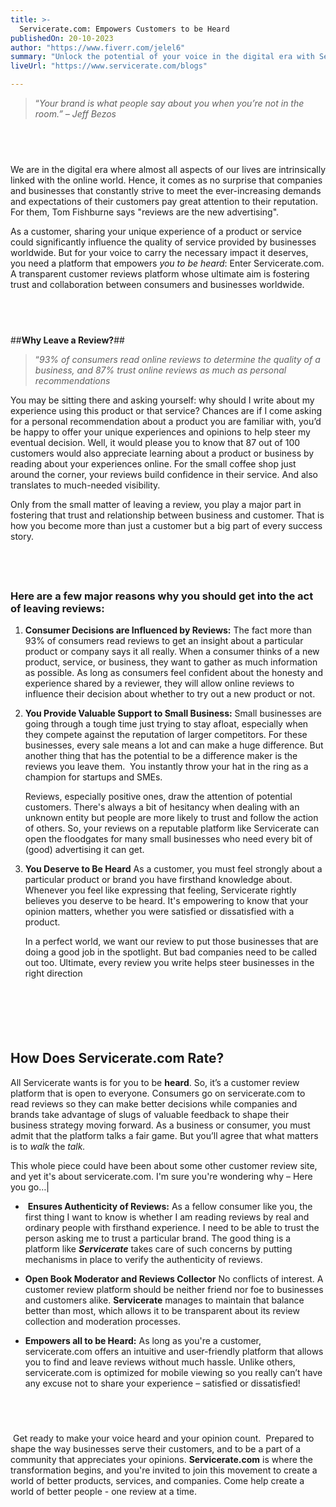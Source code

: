 ```yaml
---
title: >-
  Servicerate.com: Empowers Customers to be Heard
publishedOn: 20-10-2023
author: "https://www.fiverr.com/jelel6"
summary: "Unlock the potential of your voice in the digital era with Servicerate.com"
liveUrl: "https://www.servicerate.com/blogs"

---
```



> “*Your brand is what people say about you when you’re not in the room.” – Jeff Bezos*

&nbsp;
---
We are in the digital era where almost all aspects of our lives are intrinsically linked with the online world. Hence, it comes as no surprise that companies and businesses that constantly strive to meet the ever-increasing demands and expectations of their customers pay great attention to their reputation. For them, Tom Fishburne says "reviews are the new advertising".

As a customer, sharing your unique experience of a product or service could significantly influence the quality of service provided by businesses worldwide. But for your voice to carry the necessary impact it deserves, you need a platform that empowers *you to be heard*: Enter Servicerate.com. A transparent customer reviews platform whose ultimate aim is fostering trust and collaboration between consumers and businesses worldwide.


&nbsp;
---

##**Why Leave a Review?**##



> “*93% of consumers read online reviews to determine the quality of a business, and 87% trust online reviews as much as personal recommendations*


You may be sitting there and asking yourself: why should I write about my experience using this product or that service? Chances are if I come asking for a personal recommendation about a product you are familiar with, you’d be happy to offer your unique experiences and opinions to help steer my eventual decision. Well, it would please you to know that 87 out of 100 customers would also appreciate learning about a product or business by reading about your experiences online. For the small coffee shop just around the corner, your reviews build confidence in their service. And also translates to much-needed visibility.

Only from the small matter of leaving a review, you play a major part in fostering that trust and relationship between business and customer. That is how you become more than just a customer but a big part of every success story.

 
&nbsp;
---

### **Here are a few major reasons why you should get into the act of leaving reviews:** &#xA;

1. &#x20;**Consumer Decisions are Influenced by Reviews:**
   The fact more than 93% of consumers read reviews to get an insight about a particular product or company says it all really. When a consumer thinks of a new product, service, or business, they want to gather as much information as possible. As long as consumers feel confident about the honesty and experience shared by a reviewer, they will allow online reviews to influence their decision about whether to try out a new product or not.

2. **You Provide Valuable Support to Small Business:**
   Small businesses are going through a tough time just trying to stay afloat, especially when they compete against the reputation of larger competitors. For these businesses, every sale means a lot and can make a huge difference. But another thing that has the potential to be a difference maker is the reviews you leave them.  You instantly throw your hat in the ring as a champion for startups and SMEs.

   Reviews, especially positive ones, draw the attention of potential customers. There's always a bit of hesitancy when dealing with an unknown entity but people are more likely to trust and follow the action of others. So, your reviews on a reputable platform like Servicerate can open the floodgates for many small businesses who need every bit of (good) advertising it can get.

3. **You Deserve to Be Heard**
   As a customer, you must feel strongly about a particular product or brand you have firsthand knowledge about. Whenever you feel like expressing that feeling, Servicerate rightly believes you deserve to be heard. It's empowering to know that your opinion matters, whether you were satisfied or dissatisfied with a product.

   In a perfect world, we want our review to put those businesses that are doing a good job in the spotlight. But bad companies need to be called out too. Ultimate, every review you write helps steer businesses in the right direction

 

&nbsp;
---

## **How Does Servicerate.com Rate?**

All Servicerate wants is for you to be **heard**. So, it’s a customer review platform that is open to everyone. Consumers go on servicerate.com to read reviews so they can make better decisions while companies and brands take advantage of slugs of valuable feedback to shape their business strategy moving forward. As a business or consumer, you must admit that the platform talks a fair game. But you’ll agree that what matters is to *walk* the *talk.*

This whole piece could have been about some other customer review site, and yet it's about servicerate.com. I'm sure you're wondering why – Here you go…|


*  **Ensures Authenticity of Reviews:**
  As a fellow consumer like you, the first thing I want to know is whether I am reading reviews by real and ordinary people with firsthand experience. I need to be able to trust the person asking me to trust a particular brand. The good thing is a platform like ***Servicerate*** takes care of such concerns by putting mechanisms in place to verify the authenticity of reviews.

* **Open Book Moderator and Reviews Collector**
  No conflicts of interest. A customer review platform should be neither friend nor foe to businesses and customers alike. **Servicerate** manages to maintain that balance better than most, which allows it to be transparent about its review collection and moderation processes. 

* **Empowers all to be Heard:**
  As long as you're a customer, servicerate.com offers an intuitive and user-friendly platform that allows you to find and leave reviews without much hassle. Unlike others, servicerate.com is optimized for mobile viewing so you really can’t have any excuse not to share your experience – satisfied or dissatisfied!

 &nbsp;
---
 Get ready to make your voice heard and your opinion count.  Prepared to shape the way businesses serve their customers, and to be a part of a community that appreciates your opinions. **Servicerate.com** is where the transformation begins, and you're invited to join this movement to create a world of better products, services, and companies. Come help create a world of better people - one review at a time.